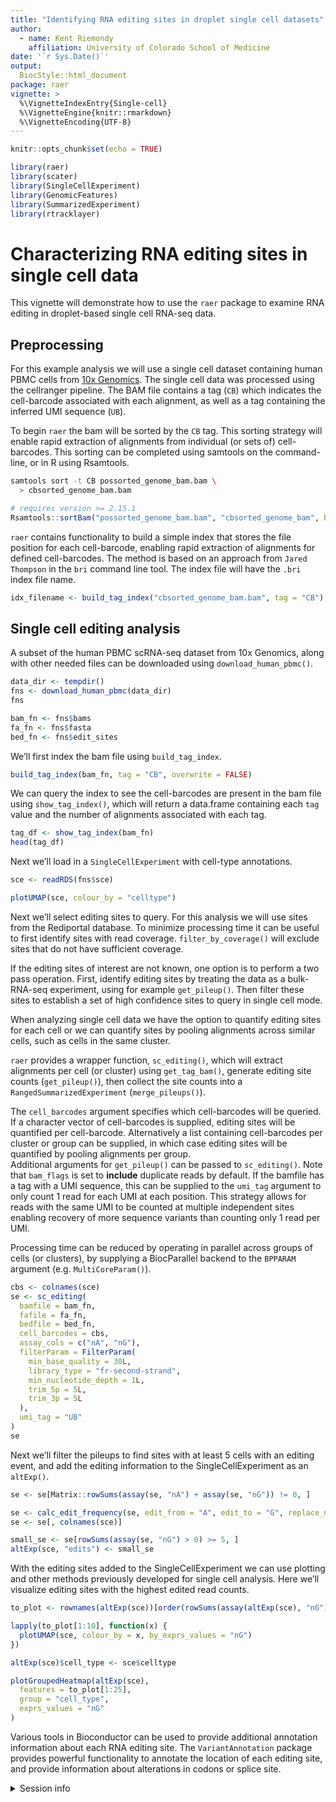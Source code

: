```yaml
---
title: "Identifying RNA editing sites in droplet single cell datasets"
author: 
  - name: Kent Riemondy
    affiliation: University of Colorado School of Medicine
date: '`r Sys.Date()`'
output:
  BiocStyle::html_document
package: raer 
vignette: >
  %\VignetteIndexEntry{Single-cell}
  %\VignetteEngine{knitr::rmarkdown}
  %\VignetteEncoding{UTF-8}    
---
```


```r
knitr::opts_chunk$set(echo = TRUE)
```


```r
library(raer)
library(scater)
library(SingleCellExperiment)
library(GenomicFeatures)
library(SummarizedExperiment)
library(rtracklayer)
```

# Characterizing RNA editing sites in single cell data

This vignette will demonstrate how to use the `raer` package to examine RNA editing in droplet-based single cell RNA-seq data. 

## Preprocessing

For this example analysis we will use a single cell dataset containing human PBMC cells from [10x Genomics](https://www.10xgenomics.com/resources/datasets/10k-human-pbmcs-3-v3-1-chromium-x-with-intronic-reads-3-1-high). The single cell data was processed using the cellranger pipeline. The BAM file contains a tag (`CB`) which indicates the cell-barcode associated with each alignment, as well as a tag containing the inferred UMI sequence (`UB`).  

To begin `raer` the bam will be sorted by the `CB` tag. This sorting strategy will enable rapid extraction of alignments from individual (or sets of) cell-barcodes. This sorting can be completed using samtools on the command-line, or in R using Rsamtools.

```bash
samtools sort -t CB possorted_genome_bam.bam \
  > cbsorted_genome_bam.bam
```

```R
# requires version >= 2.15.1 
Rsamtools::sortBam("possorted_genome_bam.bam", "cbsorted_genome_bam", byTag = "CB")
```

`raer` contains functionality to build a simple index that stores the file position for each cell-barcode, enabling rapid extraction of alignments for defined cell-barcodes. The method is based on an approach from `Jared Thompson` in the `bri` command line tool. The index file will have the `.bri` index file name. 

```r
idx_filename <- build_tag_index("cbsorted_genome_bam.bam", tag = "CB")
```

## Single cell editing analysis

A subset of the human PBMC scRNA-seq dataset from 10x Genomics, along with other
needed files can be downloaded using `download_human_pbmc()`.   

```r
data_dir <- tempdir()
fns <- download_human_pbmc(data_dir)
fns
```

```r
bam_fn <- fns$bams
fa_fn <- fns$fasta
bed_fn <- fns$edit_sites
```

We'll first index the bam file using `build_tag_index`.

```r
build_tag_index(bam_fn, tag = "CB", overwrite = FALSE)
```

We can query the index to see the cell-barcodes are present in the bam file using `show_tag_index()`, which will return a data.frame containing each `tag` value and the number of alignments associated with each tag. 

```r
tag_df <- show_tag_index(bam_fn)
head(tag_df)
```

Next we'll load in a `SingleCellExperiment` with cell-type annotations.

```r
sce <- readRDS(fns$sce)

plotUMAP(sce, colour_by = "celltype")
```

Next we'll select editing sites to query. For this analysis we will use sites from the Rediportal database. To minimize processing time it can be useful to first identify sites with read coverage. `filter_by_coverage()` will exclude sites that do not have sufficient
coverage. 

If the editing sites of interest are not known, one option is to perform a two pass operation. First, identify editing sites by treating the data as a bulk-RNA-seq experiment, using for example `get_pileup()`. Then filter these sites to establish 
a set of high confidence sites to query in single cell mode. 

When analyzing single cell data we have the option to quantify editing sites for each cell or we can quantify sites by pooling alignments across similar cells, such as cells in the same cluster. 

`raer` provides a wrapper function, `sc_editing()`, which will extract alignments per cell (or cluster) using `get_tag_bam()`, generate editing site counts (`get_pileup()`), then collect the site counts into a `RangedSummarizedExperiment` (`merge_pileups()`). 

The `cell_barcodes` argument specifies which cell-barcodes will be queried. If a character vector of cell-barcodes is supplied, editing sites will be quantified per cell-barcode. Alternatively a list containing cell-barcodes per cluster or group can be supplied, in which case editing sites will be quantified by pooling alignments per group.  
Additional arguments for `get_pileup()` can be passed to `sc_editing()`. Note that `bam_flags` is set to **include** duplicate reads by default. If the bamfile has a tag with a UMI sequence, this can be supplied to the `umi_tag` argument to only count 1 read for each UMI at each position. This strategy allows for reads with the same UMI to be counted at multiple independent sites enabling recovery of more sequence variants than counting only 1 read per UMI.  

Processing time can be reduced by operating in parallel across groups of cells (or clusters), by supplying a BiocParallel backend to the `BPPARAM` argument (e.g. `MultiCoreParam()`).

```r
cbs <- colnames(sce)
se <- sc_editing(
  bamfile = bam_fn,
  fafile = fa_fn,
  bedfile = bed_fn,
  cell_barcodes = cbs,
  assay_cols = c("nA", "nG"),
  filterParam = FilterParam(
    min_base_quality = 30L,
    library_type = "fr-second-strand",
    min_nucleotide_depth = 1L,
    trim_5p = 5L,
    trim_3p = 5L
  ),
  umi_tag = "UB"
)
se
```

Next we'll filter the pileups to find sites with at least 5 cells with an editing event, and add the editing information to the SingleCellExperiment as an `altExp()`. 

```r
se <- se[Matrix::rowSums(assay(se, "nA") + assay(se, "nG")) != 0, ]

se <- calc_edit_frequency(se, edit_from = "A", edit_to = "G", replace_na = FALSE)
se <- se[, colnames(sce)]

small_se <- se[rowSums(assay(se, "nG") > 0) >= 5, ]
altExp(sce, "edits") <- small_se
```

With the editing sites added to the SingleCellExperiment we can use plotting and other methods previously developed for single cell analysis. Here we'll visualize editing sites with the highest edited read counts.

```r
to_plot <- rownames(altExp(sce))[order(rowSums(assay(altExp(sce), "nG")), decreasing = TRUE)]

lapply(to_plot[1:10], function(x) {
  plotUMAP(sce, colour_by = x, by_exprs_values = "nG")
})
```

```r
altExp(sce)$cell_type <- sce$celltype

plotGroupedHeatmap(altExp(sce),
  features = to_plot[1:25],
  group = "cell_type",
  exprs_values = "nG"
)
```

Various tools in Bioconductor can be used to provide additional annotation information about each RNA editing site.  The `VariantAnnotation` package provides powerful functionality to annotate the location of each editing site, and provide information about alterations in codons or splice site. 


<details style="margin-bottom:10px;">
<summary>
    Session info
</summary>

```r
sessionInfo()
```

</details>
